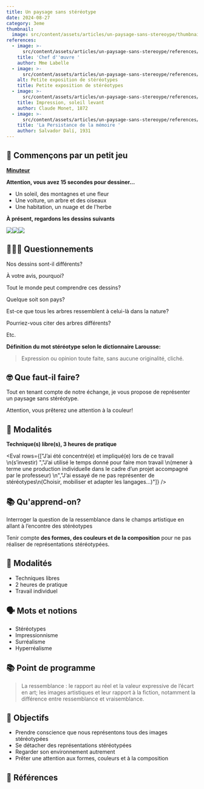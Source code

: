 ```yaml
---
title: Un paysage sans stéréotype
date: 2024-08-27
category: 3eme
thumbnail:
  image: src/content/assets/articles/un-paysage-sans-stereoype/thumbnail/image.png
references:
  - image: >-
      src/content/assets/articles/un-paysage-sans-stereoype/references/0/image.jpg
    title: 'Chef d''œuvre '
    author: Mme Labelle
  - image: >-
      src/content/assets/articles/un-paysage-sans-stereoype/references/1/image.jpeg
    alt: Petite exposition de stéréotypes
    title: Petite exposition de stéréotypes
  - image: >-
      src/content/assets/articles/un-paysage-sans-stereoype/references/2/image.webp
    title: Impression, soleil levant
    author: Claude Monet, 1872
  - image: >-
      src/content/assets/articles/un-paysage-sans-stereoype/references/3/image.jpg
    title: 'La Persistance de la mémoire '
    author: Salvador Dalí, 1931
---
```

## 🎲 Commençons par un petit jeu

[**Minuteur**](https://classroomscreen.com/app/screen/w/44173b09-fea1-4b36-94ea-aad8046ba886/g/81bd22ca-193d-4d4f-9c59-535e4763dcee/s/6ef033b4-3a3c-47ee-bf22-73ec5bc4b796)

**Attention, vous avez 15 secondes pour dessiner...**

* Un soleil, des montagnes et une fleur
* Une voiture, un arbre et des oiseaux
* Une habitation, un nuage et de l'herbe

**À présent, regardons les dessins suivants**

![](src/content/assets/articles/un-paysage-sans-stereoype/2.webp)![](src/content/assets/articles/un-paysage-sans-stereoype/3.webp)![](src/content/assets/articles/un-paysage-sans-stereoype/4.webp)

## 🙋🏽‍♀️ Questionnements

Nos dessins sont-il différents?&#x20;

À votre avis, pourquoi?

Tout le monde peut comprendre ces dessins?

Quelque soit son pays?

Est-ce que tous les arbres ressemblent à celui-là dans la nature?&#x20;

Pourriez-vous citer des arbres différents?

Etc.

**Définition du mot stéréotype selon le dictionnaire Larousse:**  

> Expression ou opinion toute faite, sans aucune originalité, cliché.

## 🤓 Que faut-il faire?

Tout en tenant compte de notre échange, je vous propose de représenter un paysage sans stéréotype.&#x20;

Attention, vous prêterez une attention à la couleur!

## 🔎 **Modalités**

**Technique(s) libre(s), 3 heures de pratique**

<Eval rows={["J’ai été concentré(e) et impliqué(e) lors de ce travail \n(s’investir) ","J’ai utilisé le temps donné pour faire mon travail \n(mener à terme une production individuelle dans le cadre d’un projet accompagné par le professeur) \n","J’ai essayé de ne pas représenter de stéréotypes\n(Choisir, mobiliser et adapter les langages...)"]} />

## **📚 Qu'apprend-on?**

Interroger la question de la ressemblance dans le champs artistique en allant à l’encontre des stéréotypes

Tenir compte **des formes, des couleurs et de la composition** pour ne pas réaliser de représentations stéréotypées.

## **🧐 Modalités**

* Techniques libres
* 2 heures de pratique
* Travail individuel&#x20;

## **🗣 Mots et notions**

* Stéréotypes
* Impressionnisme
* Surréalisme
* Hyperréalisme

## **📚 Point de programme**

> La ressemblance : le rapport au réel et la valeur expressive de l’écart en art; les images artistiques et leur rapport à la fiction, notamment la différence entre ressemblance et vraisemblance.

## **🏁 Objectifs**

* Prendre conscience que nous représentons tous des images stéréotypées
* Se détacher des représentations stéréotypées
* Regarder son environnement autrement
* Prêter une attention aux formes, couleurs et à la composition

## 👀 Références
